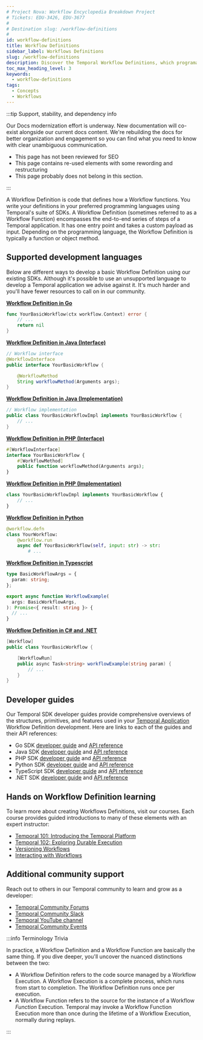 ```yaml
---
# Project Nova: Workflow Encyclopedia Breakdown Project
# Tickets: EDU-3426, EDU-3677
#
# Destination slug: /workflow-definitions
#
id: workflow-definitions
title: Workflow Definitions
sidebar_label: Workflows Definitions
slug: /workflow-definitions
description: Discover the Temporal Workflow Definitions, which programatically create orchestratable Workflow code.
toc_max_heading_level: 3
keywords:
  - workflow-definitions
tags:
  - Concepts
  - Workflows
---
```


:::tip Support, stability, and dependency info

Our Docs modernization effort is underway.
New documentation will co-exist alongside our current docs content.
We're rebuilding the docs for better organization and engagement so you can find what you need to know with clear unambiguous communication.

- This page has not been reviewed for SEO
- This page contains re-used elements with some rewording and restructuring
- This page probably does not belong in this section.

:::

A Workflow Definition is code that defines how a Workflow functions.
You write your definitions in your preferred programming languages using Temporal's suite of SDKs.
A Workflow Definition (sometimes referred to as a Workflow Function) encompasses the end-to-end series of steps of a Temporal application.
It has one entry point and takes a custom payload as input.
Depending on the programming language, the Workflow Definition is typically a function or object method.

## Supported development languages

Below are different ways to develop a basic Workflow Definition using our existing SDKs.
Although it's possible to use an unsupported language to develop a Temporal application we advise against it.
It's much harder and you'll have fewer resources to call on in our community.

<Tabs groupId="basic-workflow-definition" queryString>
<TabItem value="go" label="Go">

**[Workflow Definition in Go](/develop/go/core-application#develop-workflows)**

```go
func YourBasicWorkflow(ctx workflow.Context) error {
    // ...
    return nil
}
```

</TabItem>
<TabItem value="java" label="Java">

**[Workflow Definition in Java (Interface)](/develop/java/core-application#develop-workflows)**

```java
// Workflow interface
@WorkflowInterface
public interface YourBasicWorkflow {

    @WorkflowMethod
    String workflowMethod(Arguments args);
}
```

**[Workflow Definition in Java (Implementation)](/develop/java/core-application#develop-workflows)**

```java
// Workflow implementation
public class YourBasicWorkflowImpl implements YourBasicWorkflow {
    // ...
}
```

</TabItem>
<TabItem value="php" label="PHP">

**[Workflow Definition in PHP (Interface)](/develop/php/core-application#develop-workflows)**

```php
#[WorkflowInterface]
interface YourBasicWorkflow {
    #[WorkflowMethod]
    public function workflowMethod(Arguments args);
}
```

**[Workflow Definition in PHP (Implementation)](/develop/php/core-application#develop-workflows)**

```php
class YourBasicWorkflowImpl implements YourBasicWorkflow {
    // ...
}
```

</TabItem>
<TabItem value="python" label="Python">

**[Workflow Definition in Python](/develop/python/core-application#develop-workflows)**

```Python
@workflow.defn
class YourWorkflow:
    @workflow.run
    async def YourBasicWorkflow(self, input: str) -> str:
        # ...
```

</TabItem>
<TabItem value="typescript" label="Typescript">

**[Workflow Definition in Typescript](/develop/typescript/core-application#develop-workflows)**

```Typescript
type BasicWorkflowArgs = {
  param: string;
};

export async function WorkflowExample(
  args: BasicWorkflowArgs,
): Promise<{ result: string }> {
  // ...
}
```

</TabItem>
<TabItem value="dotnet" label=".NET">

**[Workflow Definition in C# and .NET](/develop/dotnet/core-application#develop-workflow)**

```csharp
[Workflow]
public class YourBasicWorkflow {

    [WorkflowRun]
    public async Task<string> workflowExample(string param) {
        // ...
    }
}
```

</TabItem>

</Tabs>

## Developer guides


<SdkLogos />

Our Temporal SDK developer guides provide comprehensive overviews of the structures, primitives, and features used in your [Temporal Application](/temporal#temporal-application) Workflow Definition development.
Here are links to each of the guides and their API references:

- Go SDK [developer guide](/develop/go) and [API reference](http://t.mp/go-api)
- Java SDK [developer guide](/develop/java) and [API reference](http://t.mp/java-api)
- PHP SDK [developer guide](/develop/php) and [API reference](https://php.temporal.io/namespaces/temporal.html)
- Python SDK [developer guide](/develop/python) and [API reference](https://python.temporal.io)
- TypeScript SDK [developer guide](/develop/typescript) and [API reference](https://typescript.temporal.io)
- .NET SDK [developer guide](/develop/dotnet) and [API reference](https://dotnet.temporal.io/)

## Hands on Workflow Definition learning

To learn more about creating Workflows Definitions, visit our courses.
Each course provides guided introductions to many of these elements with an expert instructor:

- [Temporal 101: Introducing the Temporal Platform](https://learn.temporal.io/courses/temporal_101/)
- [Temporal 102: Exploring Durable Execution](https://learn.temporal.io/courses/temporal_102/)
- [Versioning Workflows](https://learn.temporal.io/courses/versioning/)
- [Interacting with Workflows](https://learn.temporal.io/courses/interacting_with_workflows/)


## Additional community support

Reach out to others in our Temporal community to learn and grow as a developer:

- [Temporal Community Forums](https://community.temporal.io/)
- [Temporal Community Slack](https://temporal.io/slack)
- [Temporal YouTube channel](https://www.youtube.com/c/Temporalio)
- [Temporal Community Events](https://temporal.io/community#events)


:::info Terminology Trivia

In practice, a Workflow Definition and a Workflow Function are basically the same thing.
If you dive deeper, you'll uncover the nuanced distinctions between the two:

- A Workflow Definition refers to the code source managed by a Workflow Execution.
  A Workflow Execution is a complete process, which runs from start to completion.
  The Workflow Definition runs once per execution.
- A Workflow Function refers to the source for the instance of a Workflow _Function_ Execution.
  Temporal may invoke a Workflow Function Execution more than once during the lifetime of a Workflow Execution, normally during replays.

:::
